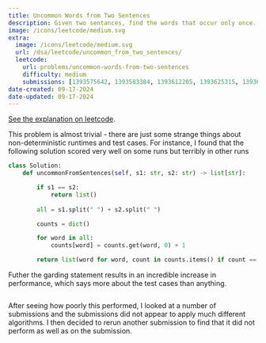 ```yaml
---
title: Uncommon Words from Two Sentences
description: Given two sentances, find the words that occur only once.
image: /icons/leetcode/medium.svg
extra:
  image: /icons/leetcode/medium.svg
  url: /dsa/leetcode/uncommon_from_two_sentences/
  leetcode:
    url: problems/uncommon-words-from-two-sentences
    difficulty: medium
    submissions: [1393575642, 1393583384, 1393612205, 1393625315, 1393626103, 1393628192, 1393628810]
date-created: 09-17-2024
date-updated: 09-17-2024
---
```


[See the explanation on leetcode](https://leetcode.com/problems/uncommon-words-from-two-sentences).


This problem is almost trivial - there are just some strange things about 
non-deterministic runtimes and test cases. For instance, I found that the 
following solution scored very well on some runs but terribly in other runs

```python
class Solution:
    def uncommonFromSentences(self, s1: str, s2: str) -> list[str]:

        if s1 == s2:
            return list()
            
        all = s1.split(" ") + s2.split(" ")

        counts = dict()

        for word in all:
            counts[word] = counts.get(word, 0) + 1

        return list(word for word, count in counts.items() if count == 1)
```

Futher the garding statement results in an incredible increase in performance,
which says more about the test cases than anything. 

```.python
```

After seeing how poorly this performed, I looked at a number of submissions
and the submissions did not appear to apply much different algorithms. I then
decided to rerun another submission to find that it did not perform as well as 
on the submission.



